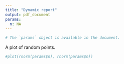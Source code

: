 ```yaml
---
title: "Dynamic report"
output: pdf_document
params:
  n: NA
---
```


```r
# The `params` object is available in the document.

```

A plot of random points.

```r
#plot(rnorm(params$n), rnorm(params$n))
```